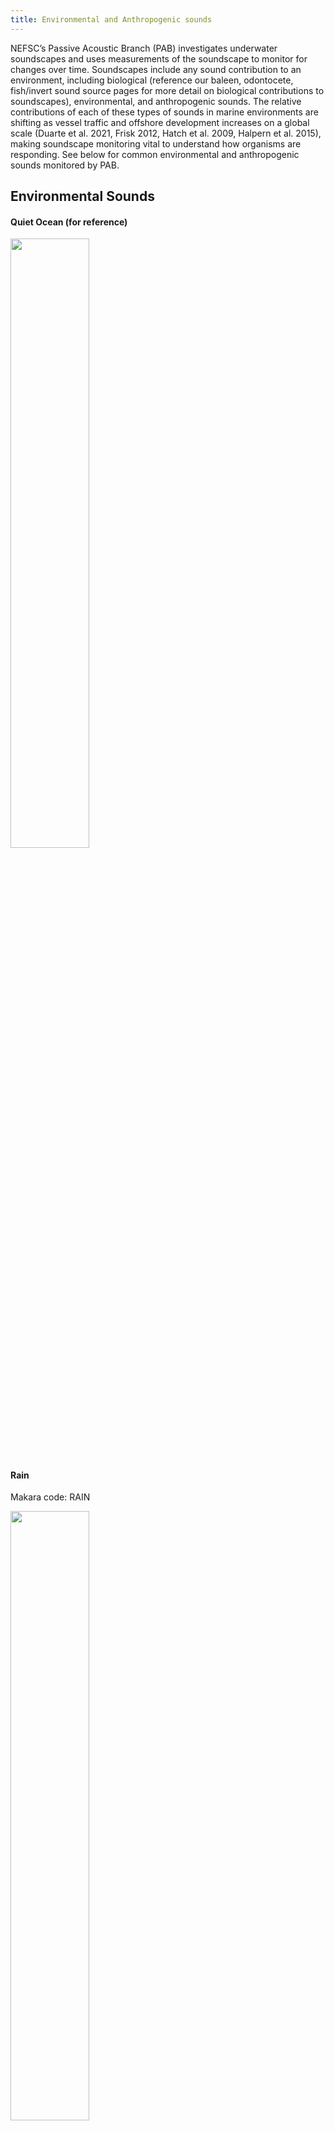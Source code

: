 ```yaml
---
title: Environmental and Anthropogenic sounds
---
```


NEFSC’s Passive Acoustic Branch (PAB) investigates underwater soundscapes and uses measurements of the soundscape to monitor for changes over time. Soundscapes include any sound contribution to an environment, including biological (reference our baleen, odontocete, fish/invert sound source pages for more detail on biological contributions to soundscapes), environmental, and anthropogenic sounds. The relative contributions of each of these types of sounds in  marine environments are shifting as vessel traffic and offshore development increases on a global scale (Duarte et al. 2021, Frisk 2012, Hatch et al. 2009, Halpern et al. 2015), making soundscape monitoring vital to understand how organisms are responding. See below for common environmental and anthropogenic sounds monitored by PAB. 

## **Environmental Sounds**

#### Quiet Ocean (for reference)

![](/figs/Spec_images/Environmental/quiet_ocean.png){width=50%}

#### Rain

Makara code: RAIN

![](/figs/Spec_images/Environmental/Rain_spec2.png){width=50%}

#### Thunder

Makara code: THLI

![](/figs/Spec_images/Environmental/thunder.png){width=50%}

#### Earthquakes

Makara code: N/A

![](/figs/Spec_images/Environmental/earthquake_spec.png){width=50%}

## **Anthropogenic Sounds**

#### Vessel

![](/figs/Spec_images/Anthropogenic/Vessel_spec_2.jpg){width=50%}

#### High Resolution Geophysical (HRG) sounds 
High Resolution Geophysical (HRG) devices are used in surveys to map the seafloor for marine development. We are confident that HRG systems generated these sounds, based on the vessels and wind energy development in the area at the time of the recording.

Ex. 1:  
![](/figs/Spec_images/Anthropogenic/HRG1.png){width=50%}

- Spectrogram goes up to 32 kHz

Ex. 2  
![](/figs/Spec_images/Anthropogenic/HRG2.png){width=50%}

- Spectrogram goes up to 32 kHz

#### Echosounder

Makara code: ECHO

Echosounders are used to measure water depth by measuring the time it takes for the echosounder pulse to reach the bottom of the ocean and return to the source of production (typically a vessel or autonomous vehicle).  

![](/figs/Spec_images/Anthropogenic/Echosounder_spec.gif){width=50%}

#### Pile Driver

Makara code: PIDR

Pile driving is used to install structural columns for offshore construction, primarily to create a sturdy platform for marine development projects. Pile driving produces repetitive, broadband, high amplitude pulses.

![](/figs/Spec_images/Anthropogenic/Pile_driving.png){width=50%}

#### Seismic Surveys

Makara code: OI-S

Seismic surveying is a technique used to investigate sub-surface composition by sending loud pulses of sound into the seafloor and recording refraction waves as they return to the receiver. This is mainly used to search for underground oil reserves.

![](/figs/Spec_images/Anthropogenic/Seis_blast_spec.PNG){width=30%}

## Resources

Carlos M. Duarte et al.(2021).The soundscape of the Anthropocene ocean.Science371.DOI:10.1126/science.aba4658

Frisk G. V. (2012). Noiseonomics: the relationship between ambient noise levels in the sea and global economic trends. Scientific reports, 2, 437. https://doi.org/10.1038/srep00437

Halpern, B., Frazier, M., Potapenko, J. et al. (2015). Spatial and temporal changes in cumulative human impacts on the world’s ocean. Nat Commun 6, 7615. https://doi.org/10.1038/ncomms8615

Hatch LT, Fristrup KM (2009) No barrier at the boundaries: implementing regional frameworks for noise management in protected natural areas. Mar Ecol Prog Ser 395:223-244. https://doi.org/10.3354/meps07945